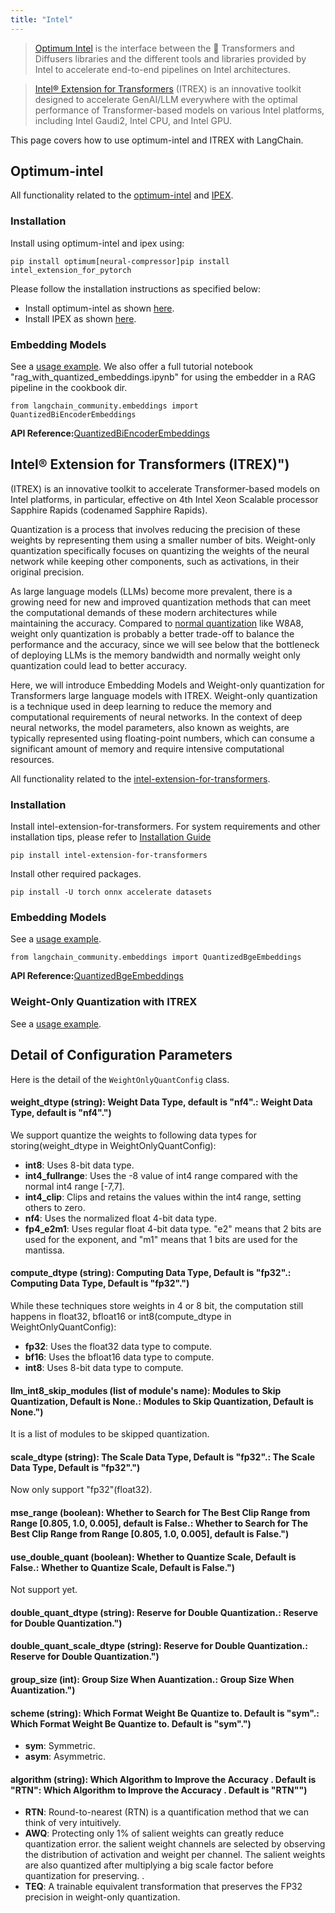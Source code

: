 ```yaml
---
title: "Intel"
---
```


> [Optimum Intel](https://github.com/huggingface/optimum-intel?tab=readme-ov-file#optimum-intel) is the interface between the 🤗 Transformers and Diffusers libraries and the different tools and libraries provided by Intel to accelerate end-to-end pipelines on Intel architectures.

> [Intel® Extension for Transformers](https://github.com/intel/intel-extension-for-transformers?tab=readme-ov-file#intel-extension-for-transformers) (ITREX) is an innovative toolkit designed to accelerate GenAI/LLM everywhere with the optimal performance of Transformer-based models on various Intel platforms, including Intel Gaudi2, Intel CPU, and Intel GPU.

This page covers how to use optimum-intel and ITREX with LangChain.

## Optimum-intel

All functionality related to the [optimum-intel](https://github.com/huggingface/optimum-intel.git) and [IPEX](https://github.com/intel/intel-extension-for-pytorch).

### Installation

Install using optimum-intel and ipex using:

```
pip install optimum[neural-compressor]pip install intel_extension_for_pytorch
```

Please follow the installation instructions as specified below:

* Install optimum-intel as shown [here](https://github.com/huggingface/optimum-intel).
* Install IPEX as shown [here](https://intel.github.io/intel-extension-for-pytorch/index.html#installation?platform=cpu\&version=v2.2.0%2Bcpu).

### Embedding Models

See a [usage example](/src/oss/integrations/text_embedding/optimum_intel). We also offer a full tutorial notebook "rag\_with\_quantized\_embeddings.ipynb" for using the embedder in a RAG pipeline in the cookbook dir.

```
from langchain_community.embeddings import QuantizedBiEncoderEmbeddings
```

**API Reference:**[QuantizedBiEncoderEmbeddings](https://python.langchain.com/api_reference/community/embeddings/langchain_community.embeddings.optimum_intel.QuantizedBiEncoderEmbeddings.html)

## Intel® Extension for Transformers (ITREX)")

(ITREX) is an innovative toolkit to accelerate Transformer-based models on Intel platforms, in particular, effective on 4th Intel Xeon Scalable processor Sapphire Rapids (codenamed Sapphire Rapids).

Quantization is a process that involves reducing the precision of these weights by representing them using a smaller number of bits. Weight-only quantization specifically focuses on quantizing the weights of the neural network while keeping other components, such as activations, in their original precision.

As large language models (LLMs) become more prevalent, there is a growing need for new and improved quantization methods that can meet the computational demands of these modern architectures while maintaining the accuracy. Compared to [normal quantization](https://github.com/intel/intel-extension-for-transformers/blob/main/oss/quantization.md) like W8A8, weight only quantization is probably a better trade-off to balance the performance and the accuracy, since we will see below that the bottleneck of deploying LLMs is the memory bandwidth and normally weight only quantization could lead to better accuracy.

Here, we will introduce Embedding Models and Weight-only quantization for Transformers large language models with ITREX. Weight-only quantization is a technique used in deep learning to reduce the memory and computational requirements of neural networks. In the context of deep neural networks, the model parameters, also known as weights, are typically represented using floating-point numbers, which can consume a significant amount of memory and require intensive computational resources.

All functionality related to the [intel-extension-for-transformers](https://github.com/intel/intel-extension-for-transformers).

### Installation

Install intel-extension-for-transformers. For system requirements and other installation tips, please refer to [Installation Guide](https://github.com/intel/intel-extension-for-transformers/blob/main/oss/installation.md)

```
pip install intel-extension-for-transformers
```

Install other required packages.

```
pip install -U torch onnx accelerate datasets
```

### Embedding Models

See a [usage example](/src/oss/integrations/text_embedding/itrex).

```
from langchain_community.embeddings import QuantizedBgeEmbeddings
```

**API Reference:**[QuantizedBgeEmbeddings](https://python.langchain.com/api_reference/community/embeddings/langchain_community.embeddings.itrex.QuantizedBgeEmbeddings.html)

### Weight-Only Quantization with ITREX

See a [usage example](/src/oss/integrations/llms/weight_only_quantization).

## Detail of Configuration Parameters

Here is the detail of the `WeightOnlyQuantConfig` class.

#### weight\_dtype (string): Weight Data Type, default is "nf4".: Weight Data Type, default is \"nf4\".")

We support quantize the weights to following data types for storing(weight\_dtype in WeightOnlyQuantConfig):

* **int8**: Uses 8-bit data type.
* **int4\_fullrange**: Uses the -8 value of int4 range compared with the normal int4 range \[-7,7].
* **int4\_clip**: Clips and retains the values within the int4 range, setting others to zero.
* **nf4**: Uses the normalized float 4-bit data type.
* **fp4\_e2m1**: Uses regular float 4-bit data type. "e2" means that 2 bits are used for the exponent, and "m1" means that 1 bits are used for the mantissa.

#### compute\_dtype (string): Computing Data Type, Default is "fp32".: Computing Data Type, Default is \"fp32\".")

While these techniques store weights in 4 or 8 bit, the computation still happens in float32, bfloat16 or int8(compute\_dtype in WeightOnlyQuantConfig):

* **fp32**: Uses the float32 data type to compute.
* **bf16**: Uses the bfloat16 data type to compute.
* **int8**: Uses 8-bit data type to compute.

#### llm\_int8\_skip\_modules (list of module's name): Modules to Skip Quantization, Default is None.: Modules to Skip Quantization, Default is None.")

It is a list of modules to be skipped quantization.

#### scale\_dtype (string): The Scale Data Type, Default is "fp32".: The Scale Data Type, Default is \"fp32\".")

Now only support "fp32"(float32).

#### mse\_range (boolean): Whether to Search for The Best Clip Range from Range \[0.805, 1.0, 0.005], default is False.: Whether to Search for The Best Clip Range from Range \[0.805, 1.0, 0.005], default is False.")

#### use\_double\_quant (boolean): Whether to Quantize Scale, Default is False.: Whether to Quantize Scale, Default is False.")

Not support yet.

#### double\_quant\_dtype (string): Reserve for Double Quantization.: Reserve for Double Quantization.")

#### double\_quant\_scale\_dtype (string): Reserve for Double Quantization.: Reserve for Double Quantization.")

#### group\_size (int): Group Size When Auantization.: Group Size When Auantization.")

#### scheme (string): Which Format Weight Be Quantize to. Default is "sym".: Which Format Weight Be Quantize to. Default is \"sym\".")

* **sym**: Symmetric.
* **asym**: Asymmetric.

#### algorithm (string): Which Algorithm to Improve the Accuracy . Default is "RTN": Which Algorithm to Improve the Accuracy . Default is \"RTN\"")

* **RTN**: Round-to-nearest (RTN) is a quantification method that we can think of very intuitively.
* **AWQ**: Protecting only 1% of salient weights can greatly reduce quantization error. the salient weight channels are selected by observing the distribution of activation and weight per channel. The salient weights are also quantized after multiplying a big scale factor before quantization for preserving. .
* **TEQ**: A trainable equivalent transformation that preserves the FP32 precision in weight-only quantization.
